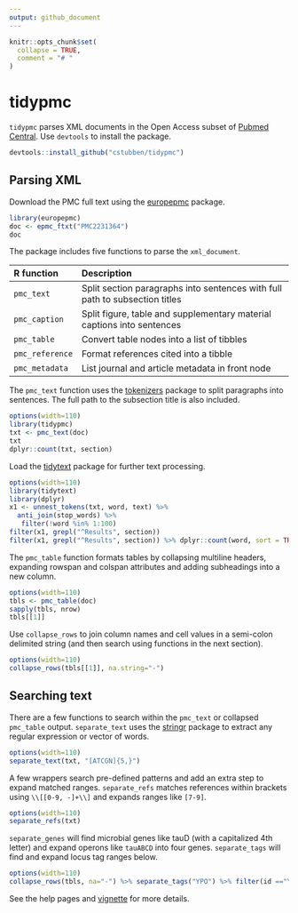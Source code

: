 ```yaml
---
output: github_document
---
```


```r
knitr::opts_chunk$set(
  collapse = TRUE,
  comment = "# "
)
```

# tidypmc

`tidypmc` parses XML documents in the Open Access subset of [Pubmed Central].  Use `devtools` to install the package.

```r
devtools::install_github("cstubben/tidypmc")
```

## Parsing XML

Download the PMC full text using the [europepmc] package.

```r
library(europepmc)
doc <- epmc_ftxt("PMC2231364")
doc
```

The package includes five functions to parse the `xml_document`.


|R function     |Description                                                                |
|:--------------|:--------------------------------------------------------------------------|
|`pmc_text`     |Split section paragraphs into sentences with full path to subsection titles|
|`pmc_caption`  |Split figure, table and supplementary material captions into sentences     |
|`pmc_table`    |Convert table nodes into a list of tibbles                                 |
|`pmc_reference`|Format references cited into a tibble                                      |
|`pmc_metadata` |List journal and article metadata in front node                            |



The `pmc_text` function uses the [tokenizers] package to split paragraphs into sentences.  The full
path to the subsection title is also included.

```r
options(width=110)
library(tidypmc)
txt <- pmc_text(doc)
txt
dplyr::count(txt, section)
```


Load the [tidytext] package for further text processing.

```r
options(width=110)
library(tidytext)
library(dplyr)
x1 <- unnest_tokens(txt, word, text) %>%
  anti_join(stop_words) %>%
   filter(!word %in% 1:100)
filter(x1, grepl("^Results", section))
filter(x1, grepl("^Results", section)) %>% dplyr::count(word, sort = TRUE)
```


The `pmc_table` function formats tables by collapsing multiline headers, expanding rowspan and colspan attributes and adding
subheadings into a new column.

```r
options(width=110)
tbls <- pmc_table(doc)
sapply(tbls, nrow)
tbls[[1]]
```

Use `collapse_rows` to join column names and cell values in a semi-colon delimited string (and
then search using functions in the next section).

```r
options(width=110)
collapse_rows(tbls[[1]], na.string="-")
```

## Searching text

There are a few functions to search within the `pmc_text` or collapsed
`pmc_table` output.  `separate_text` uses the [stringr] package to extract any
regular expression or vector of words.


```r
options(width=110)
separate_text(txt, "[ATCGN]{5,}")
```

A few wrappers search pre-defined patterns and add an extra step to expand
matched ranges. `separate_refs` matches references within brackets using
`\\[[0-9, -]+\\]` and expands ranges like `[7-9]`.

```r
options(width=110)
separate_refs(txt)
```

`separate_genes` will find microbial genes like tauD (with a
capitalized 4th letter)  and expand operons like `tauABCD` into
four genes.  `separate_tags` will find and expand locus tag ranges below.


```r
options(width=110)
collapse_rows(tbls, na="-") %>% separate_tags("YPO") %>% filter(id =="YPO1855")
```


See the help pages and [vignette] for more details.


[tidytext]: https://www.tidytextmining.com/
[stringr]: https://stringr.tidyverse.org/
[vignette]: https://github.com/cstubben/tidypmc/blob/master/vignettes/tidypmc.md
[tokenizers]: https://lincolnmullen.com/software/tokenizers/
[xml2]: https://github.com/r-lib/xml2
[europepmc]: https://github.com/ropensci/europepmc
[Pubmed Central]: https://europepmc.org
